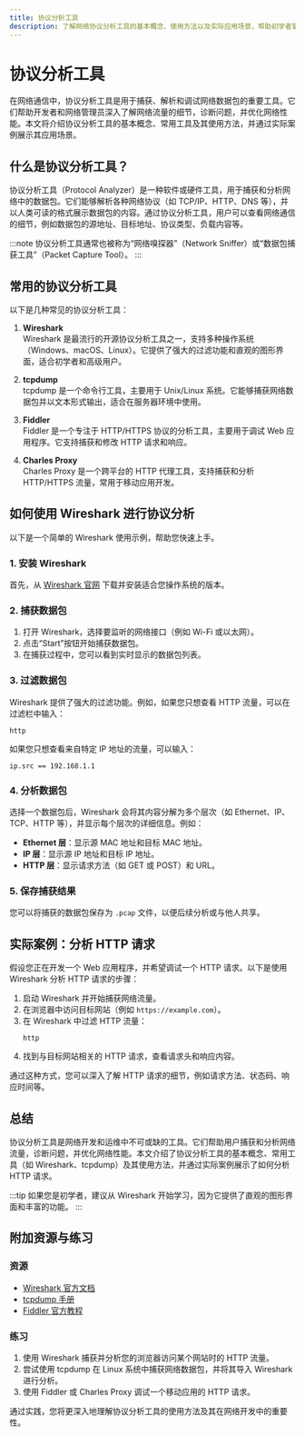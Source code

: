 ```yaml
---
title: 协议分析工具
description: 了解网络协议分析工具的基本概念、使用方法以及实际应用场景，帮助初学者掌握网络协议分析的核心技能。
---
```


# 协议分析工具

在网络通信中，协议分析工具是用于捕获、解析和调试网络数据包的重要工具。它们帮助开发者和网络管理员深入了解网络流量的细节，诊断问题，并优化网络性能。本文将介绍协议分析工具的基本概念、常用工具及其使用方法，并通过实际案例展示其应用场景。

## 什么是协议分析工具？

协议分析工具（Protocol Analyzer）是一种软件或硬件工具，用于捕获和分析网络中的数据包。它们能够解析各种网络协议（如 TCP/IP、HTTP、DNS 等），并以人类可读的格式展示数据包的内容。通过协议分析工具，用户可以查看网络通信的细节，例如数据包的源地址、目标地址、协议类型、负载内容等。

:::note
协议分析工具通常也被称为“网络嗅探器”（Network Sniffer）或“数据包捕获工具”（Packet Capture Tool）。
:::

## 常用的协议分析工具

以下是几种常见的协议分析工具：

1. **Wireshark**  
   Wireshark 是最流行的开源协议分析工具之一，支持多种操作系统（Windows、macOS、Linux）。它提供了强大的过滤功能和直观的图形界面，适合初学者和高级用户。

2. **tcpdump**  
   tcpdump 是一个命令行工具，主要用于 Unix/Linux 系统。它能够捕获网络数据包并以文本形式输出，适合在服务器环境中使用。

3. **Fiddler**  
   Fiddler 是一个专注于 HTTP/HTTPS 协议的分析工具，主要用于调试 Web 应用程序。它支持捕获和修改 HTTP 请求和响应。

4. **Charles Proxy**  
   Charles Proxy 是一个跨平台的 HTTP 代理工具，支持捕获和分析 HTTP/HTTPS 流量，常用于移动应用开发。

## 如何使用 Wireshark 进行协议分析

以下是一个简单的 Wireshark 使用示例，帮助您快速上手。

### 1. 安装 Wireshark
首先，从 [Wireshark 官网](https://www.wireshark.org/) 下载并安装适合您操作系统的版本。

### 2. 捕获数据包
1. 打开 Wireshark，选择要监听的网络接口（例如 Wi-Fi 或以太网）。
2. 点击“Start”按钮开始捕获数据包。
3. 在捕获过程中，您可以看到实时显示的数据包列表。

### 3. 过滤数据包
Wireshark 提供了强大的过滤功能。例如，如果您只想查看 HTTP 流量，可以在过滤栏中输入：
```plaintext
http
```
如果您只想查看来自特定 IP 地址的流量，可以输入：
```plaintext
ip.src == 192.168.1.1
```

### 4. 分析数据包
选择一个数据包后，Wireshark 会将其内容分解为多个层次（如 Ethernet、IP、TCP、HTTP 等），并显示每个层次的详细信息。例如：
- **Ethernet 层**：显示源 MAC 地址和目标 MAC 地址。
- **IP 层**：显示源 IP 地址和目标 IP 地址。
- **HTTP 层**：显示请求方法（如 GET 或 POST）和 URL。

### 5. 保存捕获结果
您可以将捕获的数据包保存为 `.pcap` 文件，以便后续分析或与他人共享。

## 实际案例：分析 HTTP 请求

假设您正在开发一个 Web 应用程序，并希望调试一个 HTTP 请求。以下是使用 Wireshark 分析 HTTP 请求的步骤：

1. 启动 Wireshark 并开始捕获网络流量。
2. 在浏览器中访问目标网站（例如 `https://example.com`）。
3. 在 Wireshark 中过滤 HTTP 流量：
   ```plaintext
   http
   ```
4. 找到与目标网站相关的 HTTP 请求，查看请求头和响应内容。

通过这种方式，您可以深入了解 HTTP 请求的细节，例如请求方法、状态码、响应时间等。

## 总结

协议分析工具是网络开发和运维中不可或缺的工具。它们帮助用户捕获和分析网络流量，诊断问题，并优化网络性能。本文介绍了协议分析工具的基本概念、常用工具（如 Wireshark、tcpdump）及其使用方法，并通过实际案例展示了如何分析 HTTP 请求。

:::tip
如果您是初学者，建议从 Wireshark 开始学习，因为它提供了直观的图形界面和丰富的功能。
:::

## 附加资源与练习

### 资源
- [Wireshark 官方文档](https://www.wireshark.org/docs/)
- [tcpdump 手册](https://www.tcpdump.org/manpages/tcpdump.1.html)
- [Fiddler 官方教程](https://www.telerik.com/fiddler)

### 练习
1. 使用 Wireshark 捕获并分析您的浏览器访问某个网站时的 HTTP 流量。
2. 尝试使用 tcpdump 在 Linux 系统中捕获网络数据包，并将其导入 Wireshark 进行分析。
3. 使用 Fiddler 或 Charles Proxy 调试一个移动应用的 HTTP 请求。

通过实践，您将更深入地理解协议分析工具的使用方法及其在网络开发中的重要性。